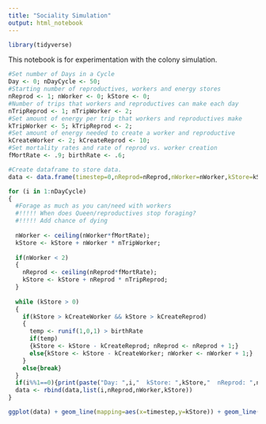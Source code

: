 ```yaml
---
title: "Sociality Simulation"
output: html_notebook
---
```

```r
library(tidyverse)
```

This notebook is for experimentation with the colony simulation.

```r
#Set number of Days in a Cycle
Day <- 0; nDayCycle <- 50;
#Starting number of reproductives, workers and energy stores
nReprod <- 1; nWorker <- 0; kStore <- 0;
#Number of trips that workers and reproductives can make each day
nTripReprod <- 1; nTripWorker <- 2;
#Set amount of energy per trip that workers and reproductives make
kTripWorker <- 5; kTripReprod <- 2;
#Set amount of energy needed to create a worker and reproductive
kCreateWorker <- 2; kCreateReprod <- 10;
#Set mortality rates and rate of reprod vs. worker creation
fMortRate <- .9; birthRate <- .6;

#Create dataframe to store data.
data <- data.frame(timestep=0,nReprod=nReprod,nWorker=nWorker,kStore=kStore)

for (i in 1:nDayCycle)
{
  #Forage as much as you can/need with workers
  #!!!!! When does Queen/reproductives stop foraging?
  #!!!!! Add chance of dying
  
  nWorker <- ceiling(nWorker*fMortRate);
  kStore <- kStore + nWorker * nTripWorker;
  
  if(nWorker < 2)
  {
    nReprod <- ceiling(nReprod*fMortRate);
    kStore <- kStore + nReprod * nTripReprod;
  }
  
  while (kStore > 0)
  {
    if(kStore > kCreateWorker && kStore > kCreateReprod)
    {
      temp <- runif(1,0,1) > birthRate
      if(temp)
      {kStore <- kStore - kCreateReprod; nReprod <- nReprod + 1;}
      else{kStore <- kStore - kCreateWorker; nWorker <- nWorker + 1;}
    }
    else{break}
  }
  if(i%%1==0){print(paste("Day: ",i,"  kStore: ",kStore,"  nReprod: ",nReprod,"  nWorker: ",nWorker));}
  data <- rbind(data,list(i,nReprod,nWorker,kStore))
}

ggplot(data) + geom_line(mapping=aes(x=timestep,y=kStore)) + geom_line(mapping=aes(x=timestep,y=nReprod)) + geom_line(mapping=aes(x=timestep,y=nWorker))
```